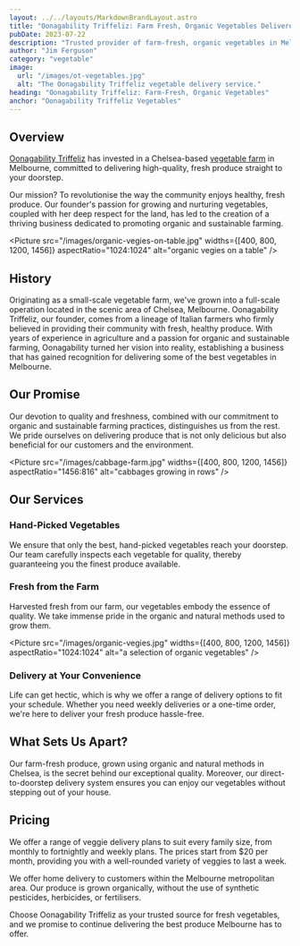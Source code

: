 ```yaml
---
layout: ../../layouts/MarkdownBrandLayout.astro
title: "Oonagability Triffeliz: Farm Fresh, Organic Vegetables Delivered in Melbourne"
pubDate: 2023-07-22
description: "Trusted provider of farm-fresh, organic vegetables in Melbourne. From our farm to your doorstep, we're committed to delivering high-quality, fresh produce grown using sustainable farming methods."
author: "Jim Ferguson"
category: "vegetable"
image:
  url: "/images/ot-vegetables.jpg"
  alt: "The Oonagability Triffeliz vegetable delivery service."
heading: "Oonagability Triffeliz: Farm-Fresh, Organic Vegetables"
anchor: "Oonagability Triffeliz Vegetables"
---
```



## Overview

[Oonagability Triffeliz](/) has invested in a Chelsea-based [vegetable farm](https://oonagability-triffeliz.vercel.app/) in Melbourne, committed to delivering high-quality, fresh produce straight to your doorstep.

Our mission? To revolutionise the way the community enjoys healthy, fresh produce. Our founder's passion for growing and nurturing vegetables, coupled with her deep respect for the land, has led to the creation of a thriving business dedicated to promoting organic and sustainable farming.

<Picture
  src="/images/organic-vegies-on-table.jpg"
  widths={[400, 800, 1200, 1456]}
  aspectRatio="1024:1024"
  alt="organic vegies on a table"
/>

## History

Originating as a small-scale vegetable farm, we've grown into a full-scale operation located in the scenic area of Chelsea, Melbourne. Oonagability Triffeliz, our founder, comes from a lineage of Italian farmers who firmly believed in providing their community with fresh, healthy produce. With years of experience in agriculture and a passion for organic and sustainable farming, Oonagability turned her vision into reality, establishing a business that has gained recognition for delivering some of the best vegetables in Melbourne.

## Our Promise

Our devotion to quality and freshness, combined with our commitment to organic and sustainable farming practices, distinguishes us from the rest. We pride ourselves on delivering produce that is not only delicious but also beneficial for our customers and the environment.

<Picture
  src="/images/cabbage-farm.jpg"
  widths={[400, 800, 1200, 1456]}
  aspectRatio="1456:816"
  alt="cabbages growing in rows"
/>

## Our Services

### Hand-Picked Vegetables

We ensure that only the best, hand-picked vegetables reach your doorstep. Our team carefully inspects each vegetable for quality, thereby guaranteeing you the finest produce available.

### Fresh from the Farm

Harvested fresh from our farm, our vegetables embody the essence of quality. We take immense pride in the organic and natural methods used to grow them.

<Picture
  src="/images/organic-vegies.jpg"
  widths={[400, 800, 1200, 1456]}
  aspectRatio="1024:1024"
  alt="a selection of organic vegetables"
/>

### Delivery at Your Convenience

Life can get hectic, which is why we offer a range of delivery options to fit your schedule. Whether you need weekly deliveries or a one-time order, we're here to deliver your fresh produce hassle-free.

## What Sets Us Apart?

Our farm-fresh produce, grown using organic and natural methods in Chelsea, is the secret behind our exceptional quality. Moreover, our direct-to-doorstep delivery system ensures you can enjoy our vegetables without stepping out of your house.

## Pricing

We offer a range of veggie delivery plans to suit every family size, from monthly to fortnightly and weekly plans. The prices start from $20 per month, providing you with a well-rounded variety of veggies to last a week.

We offer home delivery to customers within the Melbourne metropolitan area. Our produce is grown organically, without the use of synthetic pesticides, herbicides, or fertilisers.

Choose Oonagability Triffeliz as your trusted source for fresh vegetables, and we promise to continue delivering the best produce Melbourne has to offer.
